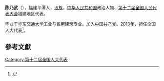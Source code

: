 '''陈乃武'''（{{bd|1965年||}}），福建平潭人，[[汉族|汉族]]，[[中华人民共和国|中华人民共和国]]政治人物、[[第十二届全国人民代表大会|第十二届全国人民代表大会]]福建地区代表。

毕业于[[华东交通大学|华东交通大学]]工业与民用建筑专业。加入[[中国共产党|中国共产党]]。2013年，担任全国人大代表<ref>{{cite news|title=全国人大代表信息-陈乃武|url= http://210.82.31.1:8084/delegate/viewDelegate.action?dbid=121059|accessdate=2013-04-05|newspaper=全国人大网}}{{Dead link|date=2019年12月 |bot=InternetArchiveBot |fix-attempted=yes }}</ref>。

==參考文獻==
{{reflist}}
{{中国政治人物小作品}}

[[Category:第十二届全国人大代表|Category:第十二届全国人大代表]]